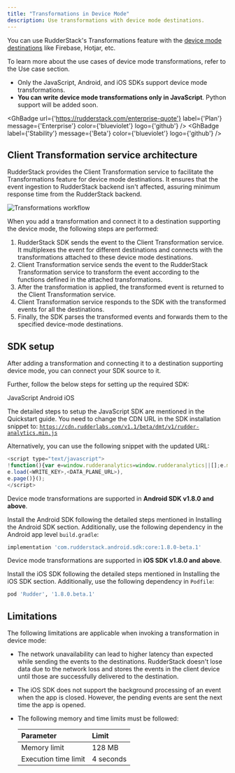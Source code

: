```yaml
---
title: "Transformations in Device Mode"
description: Use transformations with device mode destinations.
---
```


You can use RudderStack's Transformations feature with the [device mode destinations](https://github.com/rudderlabs/rudder-sdk-js/tree/production/integrations) like Firebase, Hotjar, etc. 

To learn more about the use cases of device mode transformations, refer to the <Link to="/features/transformations/#use-case">Use case</Link> section.

<div class="infoBlock">
<ul>
<li>Only the <Link to="/sources/event-streams/sdks/rudderstack-javascript-sdk/">JavaScript</Link>, <Link to="/sources/event-streams/sdks/rudderstack-android-sdk/">Android</Link>, and <Link to="/sources/event-streams/sdks/rudderstack-ios-sdk/">iOS</Link> SDKs support device mode transformations.</li>
<li><strong>You can write device mode transformations only in JavaScript</strong>. Python support will be added soon.</li>
</ul>
</div>

<GhBadge
  url={'https://rudderstack.com/enterprise-quote'}
  label={'Plan'}
  message={'Enterprise'}
  color={'blueviolet'}
  logo={'github'}
/>
<GhBadge
  label={'Stability'}
  message={'Beta'}
  color={'blueviolet'}
  logo={'github'}
/>

## Client Transformation service architecture

RudderStack provides the Client Transformation service to facilitate the Transformations feature for device mode destinations. It ensures that the event ingestion to RudderStack backend isn't affected, assuring minimum response time from the RudderStack backend.

<img src="../../assets/features/device-mode-transformations-workflow.png" alt="Transformations workflow" />
<br />

When you <Link to="#adding-a-transformation">add a transformation</Link> and connect it to a destination supporting the <Link to="/destinations/rudderstack-connection-modes/#device-mode">device mode</Link>, the following steps are performed:

1. RudderStack SDK sends the event to the Client Transformation service. It multiplexes the event for different destinations and connects with the transformations attached to these device mode destinations.
2. Client Transformation service sends the event to the RudderStack Transformation service to transform the event according to the functions defined in the attached transformations.
3. After the transformation is applied, the transformed event is returned to the Client Transformation service.
4. Client Transformation service responds to the SDK with the transformed events for all the destinations.
5. Finally, the SDK parses the transformed events and forwards them to the specified device-mode destinations.

## SDK setup

After <Link to="#adding-a-transformation">adding a transformation</Link> and <Link to="/features/transformations/#connecting-transformation-to-a-destination">connecting it to a destination</Link> supporting device mode, you can connect your SDK source to it.

Further, follow the below steps for setting up the required SDK:

<Tabs>
  <TabList>
    <Tab>JavaScript</Tab>
    <Tab>Android</Tab>
    <Tab>iOS</Tab>
  </TabList>
    <TabPanels>
      <TabPanel>

The detailed steps to setup the JavaScript SDK are mentioned in the <Link to="/sources/event-streams/sdks/rudderstack-javascript-sdk/quick-start-guide/">Quickstart guide</Link>. You need to change the CDN URL in the SDK installation snippet to: <code class="inline-code">https://cdn.rudderlabs.com/v1.1/beta/dmt/v1/rudder-analytics.min.js</code>

Alternatively, you can use the following snippet with the updated URL:

<span>

```javascript
<script type="text/javascript">
!function(){var e=window.rudderanalytics=window.rudderanalytics||[];e.methods=["load","page","track","identify","alias","group","ready","reset","getAnonymousId","setAnonymousId","getUserId","getUserTraits","getGroupId","getGroupTraits","startSession","endSession"],e.factory=function(t){return function(){e.push([t].concat(Array.prototype.slice.call(arguments)))}};for(var t=0;t<e.methods.length;t++){var r=e.methods[t];e[r]=e.factory(r)}e.loadJS=function(e,t){var r=document.createElement("script");r.type="text/javascript",r.async=!0,r.src="https://cdn.rudderlabs.com/v1.1/beta/dmt/v1/rudder-analytics.min.js";var a=document.getElementsByTagName("script")[0];a.parentNode.insertBefore(r,a)},e.loadJS(),
e.load(<WRITE_KEY>,<DATA_PLANE_URL>),
e.page()}();
</script>
```
</span>

</TabPanel>
<TabPanel>

<div class="infoBlock">
Device mode transformations are supported in <strong>Android SDK v1.8.0 and above</strong>.
</div>

Install the Android SDK following the detailed steps mentioned in <Link to="/sources/event-streams/sdks/rudderstack-android-sdk/#installing-the-sdk">Installing the Android SDK</Link> section. Additionally, use the following dependency in the Android app level <code class="inline-code">build.gradle</code>:
<span>

```groovy
implementation 'com.rudderstack.android.sdk:core:1.8.0-beta.1'
```
</span>
    </TabPanel>
<TabPanel>

<div class="infoBlock">
Device mode transformations are supported in <strong>iOS SDK v1.8.0 and above</strong>.
</div>

Install the iOS SDK following the detailed steps mentioned in <Link to="/sources/event-streams/sdks/rudderstack-ios-sdk/#installing-the-rudderstack-ios-sdk">Installing the iOS SDK</Link> section. Additionally, use the following dependency in <code class="inline-code">Podfile</code>:
<span>

```ruby
pod 'Rudder', '1.8.0.beta.1'
```
</span>
      </TabPanel>
    </TabPanels>
</Tabs>

## Limitations

The following limitations are applicable when invoking a transformation in device mode:

- The network unavailability can lead to higher latency than expected while sending the events to the destinations. RudderStack doesn't lose data due to the network loss and stores the events in the client device until those are successfully delivered to the destination.

- The iOS SDK does not support the background processing of an event when the app is closed. However, the pending events are sent the next time the app is opened.

- The following memory and time limits must be followed:

    | Parameter    | Limit     |
    | :----------- | :-------- |
    | Memory limit | 128 MB      |
    | Execution time limit   | 4 seconds |

